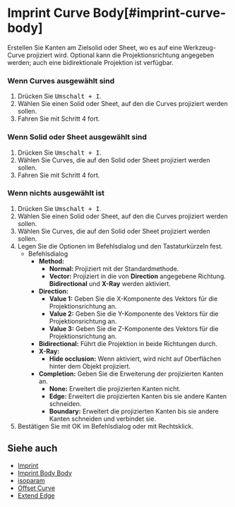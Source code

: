 
# Imprint Curve Body[#imprint-curve-body]

<Reference shortcut="Umschalt + I" command="Imprint Curve Body" button="" />

Erstellen Sie Kanten am Zielsolid oder Sheet, wo es auf eine Werkzeug-Curve projiziert wird. Optional kann die Projektionsrichtung angegeben werden; auch eine bidirektionale Projektion ist verfügbar.

### Wenn Curves ausgewählt sind

1. Drücken Sie <kbd>Umschalt + I</kbd>.
2. Wählen Sie einen Solid oder Sheet, auf den die Curves projiziert werden sollen.
3. Fahren Sie mit Schritt 4 fort.

### Wenn Solid oder Sheet ausgewählt sind

1. Drücken Sie <kbd>Umschalt + I</kbd>.
2. Wählen Sie Curves, die auf den Solid oder Sheet projiziert werden sollen.
3. Fahren Sie mit Schritt 4 fort.

### Wenn nichts ausgewählt ist

1. Drücken Sie <kbd>Umschalt + I</kbd>.
2. Wählen Sie einen Solid oder Sheet, auf den die Curves projiziert werden sollen.
3. Wählen Sie Curves, die auf den Solid oder Sheet projiziert werden sollen.
4. Legen Sie die Optionen im Befehlsdialog und den Tastaturkürzeln fest.
     - <Kst>Befehlsdialog</Kst>
          - **Method:**
               - **Normal:** Projiziert mit der Standardmethode.
               - **Vector:** Projiziert in die von **Direction** angegebene Richtung. **Bidirectional** und **X-Ray** werden aktiviert.
          - **Direction:**
               - **Value 1:** Geben Sie die X-Komponente des Vektors für die Projektionsrichtung an.
               - **Value 2:** Geben Sie die Y-Komponente des Vektors für die Projektionsrichtung an.
               - **Value 3:** Geben Sie die Z-Komponente des Vektors für die Projektionsrichtung an.
          - **Bidirectional:** Führt die Projektion in beide Richtungen durch.
          - **X-Ray:** 
               - **Hide occlusion:** Wenn aktiviert, wird nicht auf Oberflächen hinter dem Objekt projiziert.
          - **Completion:** Geben Sie die Erweiterung der projizierten Kanten an.
               - **None:** Erweitert die projizierten Kanten nicht.
               - **Edge:** Erweitert die projizierten Kanten bis sie andere Kanten schneiden.
               - **Boundary:** Erweitert die projizierten Kanten bis sie andere Kanten schneiden und verbindet sie.
5. Bestätigen Sie mit OK im Befehlsdialog oder mit Rechtsklick.

<VideoPlayer fileName="imprint-curve-body"/>

## Siehe auch
- [Imprint](./imprint)
- [Imprint Body Body](./imprint-body-body)
- [isoparam](./isoparam)
- [Offset Curve](./offset-curve)
- [Extend Edge](./extend-edge)